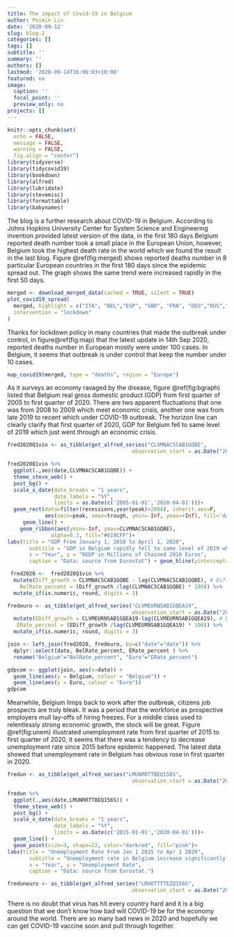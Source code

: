 ```yaml
---
title: The impact of Covid-19 in Belgium
author: Peimin Lin
date: '2020-09-12'
slug: blog-2
categories: []
tags: []
subtitle: ''
summary: ''
authors: []
lastmod: '2020-09-14T16:06:03+10:00'
featured: no
image:
  caption: ''
  focal_point: ''
  preview_only: no
projects: []
---
```


```r
knitr::opts_chunk$set(
  echo = FALSE, 
  message = FALSE,
  warning = FALSE, 
  fig.align = "center")
library(tidyverse)
library(tidycovid19)
library(bookdown)
library(alfred)
library(lubridate)
library(stevemisc)
library(formattable)
library(babynames)
```

The blog is a further research about COVID-19 in Belgium. According to Johns Hopkins University Center for System Science and Engineering invention provided latest version of the data, in the first 180 days Belgium reported death number took a small place in the European Union, however, Belgium took the highest death rate in the world which we found the result in the last blog.  Figure  \@ref(fig:merged) shows reported deaths number in 8 particular European countries in the first 180 days since the epidemic spread out. The graph shows the same trend were increased rapidly in the first 50 days.

```r
merged <- download_merged_data(cached = TRUE, silent = TRUE)
plot_covid19_spread(
  merged, highlight = c("ITA", "BEL","ESP", "GBR", "FRA", "DEU","RUS","SWE"),
  intervention = "lockdown"
)
```

Thanks for lockdown policy in many countries that made the outbreak under control, in figure\@ref(fig:map) that the latest update in 14th Sep 2020, reported deaths number in European mostly were under 100 cases. In Belgium, it seems that outbreak is under control that keep the number under 10 cases.

```r
map_covid19(merged, type = "deaths", region = "Europe")
```
As it surveys an economy ravaged by the disease, figure \@ref(fig:bgraph) listed that Belgium real gross domestic product (GDP) from first quarter of 2005 to first quarter of 2020. There are two apparent fluctuations that one was from 2008 to 2009 which meet economic crisis, another one was from late 2019 to recent which under COVID-19 outbreak. The horizon line can clearly clarify that first quarter of 2020, GDP for Belgium fell to same level of 2019 which just went through an economic crisis.  

```r
fred2020Q1vin <- as_tibble(get_alfred_series("CLVMNACSCAB1GQBE",
                                        observation_start = as.Date("2005-01-01"),realtime_start = "2020-09-08" ))
```

```r
fred2020Q1vin %>%
  ggplot(.,aes(date,CLVMNACSCAB1GQBE)) +
  theme_steve_web() +
  post_bg() +
  scale_x_date(date_breaks = "1 years",
               date_labels = "%Y",
               limits = as.Date(c('2005-01-01','2020-04-01')))+
  geom_rect(data=filter(recessions,year(peak)>2004), inherit.aes=F, 
            aes(xmin=peak, xmax=trough, ymin=-Inf, ymax=+Inf), fill='darkgray', alpha=0.8)+
     geom_line() +
    geom_ribbon(aes(ymin=-Inf, ymax=CLVMNACSCAB1GQBE),
              alpha=0.3, fill="#619CFF")+
labs(title = "GDP From January 1, 2010 to April 1, 2020",
       subtitle = "GDP in Belgium rapidly fell to same level of 2019 which went through an economic crisis.",
       x = "Year", y = "RGDP in Millions of Chained 2010 Euros",
       caption = "Data: source from Eurostat") + geom_hline(yintercept=87500, linetype="dashed", color = "red") 
```
```r
 fred2020 <-  fred2020Q1vin %>%
  mutate(Diff_growth = CLVMNACSCAB1GQBE - lag(CLVMNACSCAB1GQBE), # Difference in route between years
    BelRate_percent = (Diff_growth /lag(CLVMNACSCAB1GQBE) * 100)) %>%
  mutate_if(is.numeric, round, digits = 3)
```

```r
fredeuro <- as_tibble(get_alfred_series("CLVMEURNSAB1GQEA19",
                                        observation_start = as.Date("2005-01-01"),realtime_start = "2020-09-08" )) %>%
  mutate(EDiff_growth = CLVMEURNSAB1GQEA19-lag(CLVMEURNSAB1GQEA19), # Difference in route between years
   ERate_percent = (EDiff_growth /lag(CLVMEURNSAB1GQEA19) * 100)) %>%
  mutate_if(is.numeric, round, digits = 3)
```

```r
join <- left_join(fred2020, fredeuro, by=c("date"="date")) %>%
  dplyr::select(date, BelRate_percent, ERate_percent ) %>%
  rename("Belgium"="BelRate_percent", "Euro"="ERate_percent")
```

```r
gdpcom <- ggplot(join, aes(x=date)) +
  geom_line(aes(y = Belgium, colour = "Belgium")) + 
  geom_line(aes(y = Euro, colour = "Euro"))
gdpcom 
```

Meanwhile, Belgium limps back to work after the outbreak, citizens job prospects are truly bleak. It was a period that the workforce as prospective employers mull lay-offs of hiring freezes. For a middle class used to relentlessly strong economic growth, the stock will be great. Figure \@ref(fig:unem) illustrated unemployment rate from first quarter of 2015 to first quarter of 2020, it seems that there was a tendency to decrease unemployment rate since 2015 before epidemic happened. The latest data showed that unemployment rate in Belgium has obvious rose in first quarter in 2020.

```r
fredun <- as_tibble(get_alfred_series("LMUNRRTTBEQ156S",
                                        observation_start = as.Date("2015-01-01"), realtime_start = "2020-08-11" ))
```

```r
fredun %>%
  ggplot(.,aes(date,LMUNRRTTBEQ156S)) +
  theme_steve_web() +
  post_bg() +
  scale_x_date(date_breaks = "1 years",
               date_labels = "%Y",
               limits = as.Date(c('2015-01-01','2020-04-01')))+
  geom_line() +
  geom_point(size=3, shape=22, color="darkred", fill="pink")+
labs(title = "Unemployment Rate From Jan 1 2015 to Apr 1 2020",
       subtitle = "Unemployment rate in Belgium increase significantly since epidemics.",
       x = "Year", y = "Unemployment Rate",
       caption = "Data: source from Eurostat.") 
```
```r
freduneuro <- as_tibble(get_alfred_series("LRHUTTTTEZQ156S",
                                        observation_start = as.Date("2015-01-01"), realtime_start = "2020-08-11",realtime_end = "2020-08-11" ))

```



There is no doubt that virus has hit every country hard and it is a big question that we don’t know how bad will COVID-19 be for the economy around the world. There are so many bad news in 2020 and hopefully we can get COVID-19 vaccine soon and pull through together. 